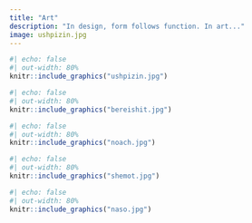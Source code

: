 ```yaml
---
title: "Art"
description: "In design, form follows function. In art..."
image: ushpizin.jpg
---
```


```r
#| echo: false
#| out-width: 80%
knitr::include_graphics("ushpizin.jpg")
```

```r
#| echo: false
#| out-width: 80%
knitr::include_graphics("bereishit.jpg")
```

```r
#| echo: false
#| out-width: 80%
knitr::include_graphics("noach.jpg")
```

```r
#| echo: false
#| out-width: 80%
knitr::include_graphics("shemot.jpg")
```

```r
#| echo: false
#| out-width: 80%
knitr::include_graphics("naso.jpg")
```
